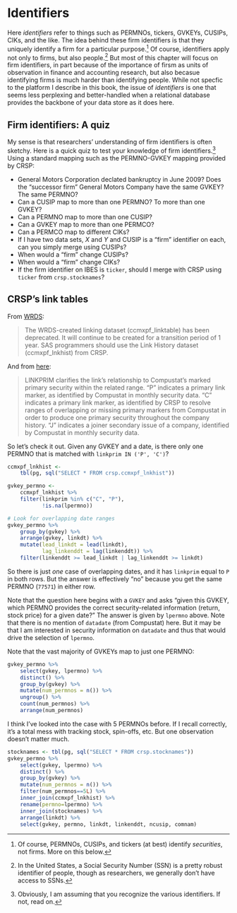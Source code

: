 # Identifiers

Here *identifiers* refer to things such as PERMNOs, tickers, GVKEYs, CUSIPs, CIKs, and the like.
The idea behind these firm identifiers is that they uniquely identify a firm for a particular purpose.^[Of course, PERMNOs, CUSIPs, and tickers (at best) identify *securities*, not firms. More on this below.]
Of course, identifiers apply not only to firms, but also people.^[In the United States, a Social Security Number (SSN) is a pretty robust identifier of people, though as researchers, we generally don't have access to SSNs.] 
But most of this chapter will focus on firm identifiers, in part because of  the importance of firsm as units of observation in finance and accounting research, but also becasue identifying firms is much harder than identifying people.
While not specfic to the platform I describe in this book, the issue of *identifiers* is one that seems less perplexing and better-handled when a relational database provides the backbone of your data store as it does here.

## Firm identifiers: A quiz

My sense is that researchers' understanding of firm identifiers is often sketchy.
Here is a quick quiz to test your knowledge of firm identifiers.^[Obviously, I am assuming that you recognize the various identifiers. If not, read on.]
Using a standard mapping such as the PERMNO-GVKEY mapping provided by CRSP:

- General Motors Corporation declated bankruptcy in June 2009? 
Does the "successor firm" General Motors Company have the same GVKEY? The same PERMNO?
- Can a CUSIP map to more than one PERMNO? To more than one GVKEY?
- Can a PERMNO map to more than one CUSIP?
- Can a GVKEY map to more than one PERMCO?
- Can a PERMCO map to different CIKs?
- If I have two data sets, $X$ and $Y$ and CUSIP is a "firm" identifier on each, can you simply merge using CUSIPs?
- When would a "firm" change CUSIPs?
- When would a "firm" change CIKs?
- If the firm identifier on IBES is `ticker`, should I merge with CRSP using `ticker` from `crsp.stocknames`?


## CRSP's link tables

From [WRDS](https://wrds-web.wharton.upenn.edu/wrds/ds/crsp/ccm_a/linktable/index.cfm?navGroupHeader=Annual):

> The WRDS-created linking dataset (ccmxpf_linktable) has been deprecated.  It will continue to be created for a transition period of 1 year. SAS programmers should use the Link History dataset (ccmxpf_lnkhist) from CRSP.

And from [here](https://wrds-web.wharton.upenn.edu/wrds/support/Data/_001Manuals%20and%20Overviews/_002CRSP/ccm-overview.cfm):

> LINKPRIM clarifies the link's relationship to Compustat's marked primary security within the related range. "P" indicates a primary link marker, as identified by Compustat in monthly security data. "C" indicates a primary link marker, as identified by CRSP to resolve ranges of overlapping or missing primary markers from Compustat in order to produce one primary security throughout the company history. "J" indicates a joiner secondary issue of a company, identified by Compustat in monthly security data.

So let's check it out. Given any GVKEY and a date, is there only one PERMNO that is matched with `linkprim IN ('P', 'C')`?

```r
ccmxpf_lnkhist <- 
    tbl(pg, sql("SELECT * FROM crsp.ccmxpf_lnkhist")) 

gvkey_permno <-
    ccmxpf_lnkhist %>%
    filter(linkprim %in% c("C", "P"),
           !is.na(lpermno)) 

# Look for overlapping date ranges    
gvkey_permno %>%
    group_by(gvkey) %>%
    arrange(gvkey, linkdt) %>%
    mutate(lead_linkdt = lead(linkdt),
           lag_linkenddt = lag(linkenddt)) %>%
    filter(linkenddt >= lead_linkdt | lag_linkenddt >= linkdt)
```

So there is just *one* case of overlapping dates, and it has `linkprim` equal to `P` in both rows. But the answer is effectively "no" because you get the same PERMNO (`77571`) in either row.

Note that the question here begins with a `GVKEY` and asks "given this GVKEY, which PERMNO provides the correct security-related information (return, stock price) for a given date?" The answer is given by `lpermno` above. Note that there is no mention of `datadate` (from Compustat) here. But it may be that I am interested in security information on `datadate` and thus that would drive the selection of `lpermno`.

Note that the vast majority of GVKEYs map to just one PERMNO:

```r
gvkey_permno %>%    
    select(gvkey, lpermno) %>%
    distinct() %>%
    group_by(gvkey) %>%
    mutate(num_permnos = n()) %>%
    ungroup() %>%
    count(num_permnos) %>%
    arrange(num_permnos)
```
I think I've looked into the case with 5 PERMNOs before. If I recall correctly, it's a total mess with tracking stock, spin-offs, etc. But one observation doesn't matter much.

```r
stocknames <- tbl(pg, sql("SELECT * FROM crsp.stocknames"))
gvkey_permno %>%
    select(gvkey, lpermno) %>%
    distinct() %>%
    group_by(gvkey) %>%
    mutate(num_permnos = n()) %>%
    filter(num_permnos==5L) %>%
    inner_join(ccmxpf_lnkhist) %>%
    rename(permno=lpermno) %>%
    inner_join(stocknames) %>%
    arrange(linkdt) %>%
    select(gvkey, permno, linkdt, linkenddt, ncusip, comnam)
```
